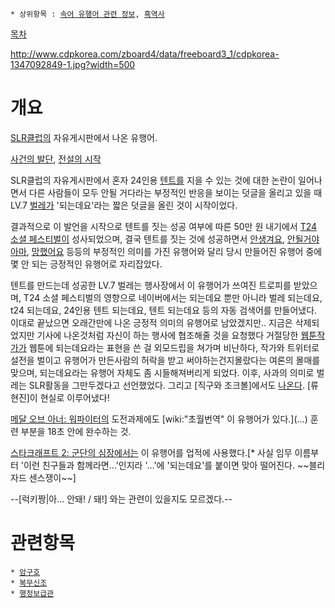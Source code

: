  * 상위항목 : [[속어 유행어 관련 정보]], [[흑역사]]

[[목차]]

http://www.cdpkorea.com/zboard4/data/freeboard3_1/cdpkorea-1347092849-1.jpg?width=500

= 개요 =
[[SLR클럽]]의 자유게시판에서 나온 유행어.

[http://www.slrclub.com/bbs/vx2.php?id=free&no=22443000 사건의 발단], [http://www.slrclub.com/bbs/vx2.php?id=free&no=22443035 전설의 시작]

SLR클럽의 자유게시판에서 혼자 24인용 [[텐트]]를 지을 수 있는 것에 대한 논란이 일어나면서 다른 사람들이 모두 안될 거다라는 부정적인 반응을 보이는 덧글을 올리고 있을 때 LV.7 [[벌레]]가 '되는데요'라는 짧은 덧글을 올린 것이 시작이었다.

결과적으로 이 발언을 시작으로 텐트를 짓는 성공 여부에 따른 50만 원 내기에서 [[T24 소셜 페스티벌]]이 성사되었으며, 결국 텐트를 짓는 것에 성공하면서 [[안생겨요]], [[안될거야 아마]], [[망했어요]] 등등의 부정적인 의미를 가진 유행어와 달리 당시 만들어진 유행어 중에 몇 안 되는 긍정적인 유행어로 자리잡았다.

텐트를 만드는데 성공한 LV.7 벌레는 행사장에서 이 유행어가 쓰여진 트로피를 받았으며, T24 소셜 페스티벌의 영향으로 네이버에서는 되는데요 뿐만 아니라 벌레 되는데요, t24 되는데요, 24인용 텐트 되는데요, 텐트 되는데요 등의 자동 검색어를 만들어냈다.
이대로 끝났으면 오래간만에 나온 긍정적 의미의 유행어로 남았겠지만..
지금은 삭제되었지만 기사에 나온것처럼 자신이 하는 행사에 협조해줄 것을 요청했다 거절당한 [[정다정|웹툰작가]]가 웹툰에 되는데요라는 표현을  쓴 걸 외모드립을 쳐가며 비난하다, 작가와 트위터로 설전을 벌이고 유행어가 만든사람의 허락을 받고 써야하는건지몰랐다는 여론의 몰매를 맞으며, 되는데요라는 유행어 자체도 좀 시들해져버리게 되었다.
이후, 사과의 의미로 벌레는 SLR활동을 그만두겠다고 선언했었다.
그리고 [직구와 조크볼]에서도 [http://sports.news.nate.com/view/20120917n17178?mid=s1004&isq=5531 나온다]. [류현진]이 현실로 이루어냈다!

[[메달 오브 아너: 워파이터]]의 도전과제에도 [wiki:"초월번역" 이 유행어가 있다.](…) 훈련 부분을 18초 안에 완수하는 것.

[[스타크래프트 2: 군단의 심장]]에서는 이 유행어를 업적에 사용했다.[* 사실 임무 이름부터 '이런 친구들과 함께라면…'인지라 '…'에 '되는데요'를 붙이면 맞아 떨어진다. ~~블리자드 센스쟁이~~]

--[럭키짱|아... 안돼! / 돼!] 와는 관련이 있을지도 모르겠다.--
= 관련항목 =
 * [[암구호]]
 * [[복무신조]]
 * [[행정보급관]]
